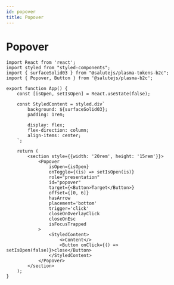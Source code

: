 ```yaml
---
id: popover
title: Popover
---
```



# Popover
<Description name="Popover" />
<PropsTable name="Popover" />
<StorybookLink name="Popover" />

```tsx live
import React from 'react';
import styled from "styled-components";
import { surfaceSolid03 } from "@salutejs/plasma-tokens-b2c";
import { Popover, Button } from '@salutejs/plasma-b2c';

export function App() {
    const [isOpen, setIsOpen] = React.useState(false);

    const StyledContent = styled.div`
        background: ${surfaceSolid03};
        padding: 1rem;

        display: flex;
        flex-direction: column;
        align-items: center;
    `;

    return (
        <section style={{width: '20rem', height: '15rem'}}>
            <Popover
                isOpen={isOpen}
                onToggle={(is) => setIsOpen(is)}
                role="presentation"
                id="popover"
                target={<Button>Target</Button>}
                offset={[0, 6]}
                hasArrow
                placement='bottom'
                trigger='click'
                closeOnOverlayClick
                closeOnEsc
                isFocusTrapped
            >
                <StyledContent>
                    <>Content</>
                    <Button onClick={() => setIsOpen(false)}>close</Button>
                </StyledContent>
            </Popover>
        </section>
    );
}
```
